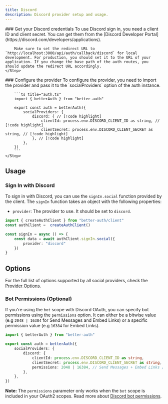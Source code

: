 ```yaml
---
title: Discord
description: Discord provider setup and usage.
---
```


<Steps>
    <Step> 
        ### Get your Discord credentials
        To use Discord sign in, you need a client ID and client secret. You can get them from the [Discord Developer Portal](https://discord.com/developers/applications).

        Make sure to set the redirect URL to `http://localhost:3000/api/auth/callback/discord` for local development. For production, you should set it to the URL of your application. If you change the base path of the auth routes, you should update the redirect URL accordingly.
    </Step>

  <Step>
        ### Configure the provider
        To configure the provider, you need to import the provider and pass it to the `socialProviders` option of the auth instance.

        ```ts title="auth.ts" 
        import { betterAuth } from "better-auth"
        
        export const auth = betterAuth({ 
            socialProviders: {
                discord: { // [!code highlight]
                    clientId: process.env.DISCORD_CLIENT_ID as string, // [!code highlight]
                    clientSecret: process.env.DISCORD_CLIENT_SECRET as string, // [!code highlight]
                }, // [!code highlight]
            },
        })
        ```
    </Step>
</Steps>

## Usage

### Sign In with Discord 

To sign in with Discord, you can use the `signIn.social` function provided by the client. The `signIn` function takes an object with the following properties:
- `provider`: The provider to use. It should be set to `discord`.

```ts title="auth-client.ts"
import { createAuthClient } from "better-auth/client"
const authClient =  createAuthClient()

const signIn = async () => {
    const data = await authClient.signIn.social({
        provider: "discord"
    })
}
```

## Options

For the full list of options supported by all social providers, check the [Provider Options](/docs/concepts/oauth#provider-options).

### Bot Permissions (Optional)

If you're using the `bot` scope with Discord OAuth, you can specify bot permissions using the `permissions` option. It can either be a bitwise value (e.g `2048 | 16384` for Send Messages and Embed Links) or a specific permission value (e.g `16384` for Embed Links).

```ts title="auth.ts" 
import { betterAuth } from "better-auth"

export const auth = betterAuth({ 
    socialProviders: {
        discord: {
            clientId: process.env.DISCORD_CLIENT_ID as string,
            clientSecret: process.env.DISCORD_CLIENT_SECRET as string,
            permissions: 2048 | 16384, // Send Messages + Embed Links // [!code highlight]
        }, 
    },
})
```

**Note:** The `permissions` parameter only works when the `bot` scope is included in your OAuth2 scopes. Read more about [Discord bot permissions](https://discord.com/developers/docs/topics/permissions).